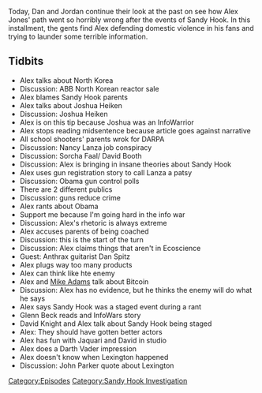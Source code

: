 {{DEFAULTSORT:
    #_EPISODE_0344:April 9-10, 2013
}}{{Episode
    | title             = April 9-10, 2013
    | caption           = Listen to this episode on [https://knowledgefight.libsyn.com/knowledge-fight-april-9-10-2013 Libsyn] [https://open.spotify.com/episode/3v0xXlWH1MVP8XJdpHWfEN Spotify], Read the [[Transcript/344: April 9-10, 2013|Unofficial Transcript]]
    | episodeNumber     = 344
    | length            = 01:53:41
    | airDate           = September 18, 2019
    | coverageStartDate = April 9, 2013
    | coverageEndDate   = April 10, 2013
    | episodeType       = [[:Category:Sandy Hook Investigation|Sandy Hook Investigation]]
    | appearance        = [[Joshua Heiken]], [[Nancy Lanza]], [[Sorcha Faal]], [[David Booth]], [[Dan Spitz]], [[Mike Adams]], [[Glenn Beck]], [[David Knight]], [[Jaquari Jackson]]
    | previousEpisode   = [[343: April 3-8, 2013]]
    | nextEpisode       = [[345: September 19, 2019]]
}}

{{Stub}}

Today, Dan and Jordan continue their look at the past on see how Alex Jones' path went so horribly wrong after the events of Sandy Hook.  In this installment, the gents find Alex defending domestic violence in his fans and trying to launder some terrible information.

==Tidbits==

*Alex talks about North Korea
*Discussion: ABB North Korean reactor sale
*Alex blames Sandy Hook parents
*Alex talks about Joshua Heiken
*Discussion: Joshua Heiken
*Alex is on this tip because Joshua was an InfoWarrior
*Alex stops reading midsentence because article goes against narrative
*All school shooters' parents wrok for DARPA
*Discussion: Nancy Lanza job conspiracy
*Discussion: Sorcha Faal/ David Booth
*Discussion: Alex is bringing in insane theories about Sandy Hook
*Alex uses gun registration story to call Lanza a patsy
*Discussion: Obama gun control polls
*There are 2 different publics
*Discussion: guns reduce crime
*Alex rants about Obama
*Support me because I'm going hard in the info war
*Discussion: Alex's rhetoric is always extreme
*Alex accuses parents of being coached
*Discussion: this is the start of the turn
*Discussion: Alex claims things that aren't in Ecoscience
*Guest: Anthrax guitarist Dan Spitz
*Alex plugs way too many products
*Alex can think like hte enemy
*Alex and [[Mike Adams]] talk about Bitcoin
*Discussion: Alex has no evidence, but he thinks the enemy will do what he says
*Alex says Sandy Hook was a staged event during a rant
*Glenn Beck reads and InfoWars story
*David Knight and Alex talk about Sandy Hook being staged
*Alex: They should have gotten better actors
*Alex has fun with Jaquari and David in studio
*Alex does a Darth Vader impression
*Alex doesn't know when Lexington happened
*Discussion: John Parker quote about Lexington

[[Category:Episodes]]
[[Category:Sandy Hook Investigation]]
